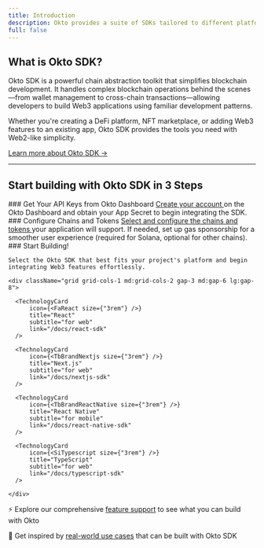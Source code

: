 ```yaml
---
title: Introduction
description: Okto provides a suite of SDKs tailored to different platforms, enabling you to integrate Web3 functionalities effortlessly.
full: false
---
```



## What is Okto SDK?

Okto SDK is a powerful chain abstraction toolkit that simplifies blockchain development. It handles complex blockchain operations behind the scenes—from wallet management to cross-chain transactions—allowing developers to build Web3 applications using familiar development patterns. 

Whether you're creating a DeFi platform, NFT marketplace, or adding Web3 features to an existing app, Okto SDK provides the tools you need with Web2-like simplicity.

[Learn more about Okto SDK →](/docs/okto-sdk/sdk-introduction)

---

## Start building with Okto SDK in 3 Steps

<Steps>
  <Step>
    ### Get Your API Keys from Okto Dashboard
    <a 
      href="https://docs.google.com/document/d/1nZZefjQ-1dPE--FmsBB8TLOzMOorNg8N85pMDg3rmCY/edit?tab=t.0" 
      target="_blank" 
      rel="noopener noreferrer"
      className="no-underline"
    >Create your account </a> 
    on the Okto Dashboard and obtain your App Secret to begin integrating the SDK.
  </Step>

  <Step>
    ### Configure Chains and Tokens
    <a 
      href="https://docs.google.com/document/d/1nZZefjQ-1dPE--FmsBB8TLOzMOorNg8N85pMDg3rmCY/edit?tab=t.0" 
      target="_blank" 
      rel="noopener noreferrer"
      className="no-underline"
    >Select and configure the chains and tokens </a>
    your application will support. If needed, set up gas sponsorship for a smoother user experience (required for Solana, optional for other chains).
  </Step>

  <Step>
    ### Start Building!

    Select the Okto SDK that best fits your project's platform and begin integrating Web3 features effortlessly.

    <div className="grid grid-cols-1 md:grid-cols-2 gap-3 md:gap-6 lg:gap-8">
  
      <TechnologyCard
          icon={<FaReact size={"3rem"} />}
          title="React"
          subtitle="for web"
          link="/docs/react-sdk"
      />

      <TechnologyCard
          icon={<TbBrandNextjs size={"3rem"} />}
          title="Next.js"
          subtitle="for web"
          link="/docs/nextjs-sdk"
      />

      <TechnologyCard
          icon={<TbBrandReactNative size={"3rem"} />}
          title="React Native"
          subtitle="for mobile"
          link="/docs/react-native-sdk"
      />

      <TechnologyCard
          icon={<SiTypescript size={"3rem"} />}
          title="TypeScript"
          subtitle="for web"
          link="/docs/typescript-sdk"
      />

    </div>
  </Step>
</Steps>

<Callout title="Key Resources">

⚡ Explore our comprehensive [feature support](/docs/okto-sdk/feature-support) to see what you can build with Okto

🔨 Get inspired by [real-world use cases](/docs/okto-sdk/use-cases) that can be built with Okto SDK
</Callout>

